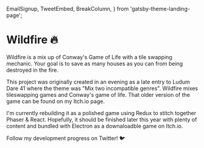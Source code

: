   EmailSignup,
  TweetEmbed,
  BreakColumn,
} from 'gatsby-theme-landing-page';

# Wildfire 🔥

Wildfire is a mix up of Conway's Game of Life with a tile swapping mechanic. Your goal is to save as many houses as you can from being destroyed in the fire.

<EmailSignup label="Be the first to know when beta access opens!" />

This project was originally created in an evening as a late entry to Ludum Dare 41 where the theme was "Mix two incompatible genres". Wildfire mixes tileswapping games and Conway's game of life. That older version of the game can be found on my Itch.io page.

I'm currently rebuilding it as a polished game using Redux to stitch together Phaser & React. Hopefully, it should be finished later this year with plenty of content and bundled with Electron as a downaloadble game on Itch.io.

<BreakColumn>
  <TweetEmbed id="1088152385736720384" />
  <TweetEmbed id="1094312727831490560" />
  <TweetEmbed id="1095759763621773313" />
  <TweetEmbed id="1103372424416964608" />
</BreakColumn>

Follow my development progress on Twitter! 🐦

<EmailSignup label="Keep up to date with progress" />
